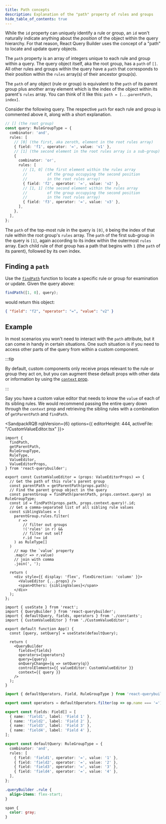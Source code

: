 ```yaml
---
title: Path concepts
description: Explanation of the "path" property of rules and groups
hide_table_of_contents: true
---
```



While the `id` property can uniquely identify a rule or group, an `id` won't naturally indicate anything about the _position_ of the object within the query hierarchy. For that reason, React Query Builder uses the concept of a "path" to locate and update query objects.

The `path` property is an array of integers unique to each rule and group within a query. The query object itself, aka the root group, has a `path` of `[]`. All other rules and groups within the query have a `path` that corresponds to their position within the `rules` array(s) of their ancestor group(s).

The `path` of any object (rule or group) is equivalent to the `path` of its parent group plus another array element which is the index of the object within its parent's `rules` array. You can think of it like this: `path = [...parentPath, index]`.

Consider the following query. The respective `path` for each rule and group is commented above it, along with a short explanation.

```ts
// [] (the root group)
const query: RuleGroupType = {
  combinator: 'and',
  rules: [
    // [0] (the first, aka zeroth, element in the root rules array)
    { field: 'f1', operator: '=', value: 'v1' },
    // [1] (the second element in the root rules array is a sub-group)
    {
      combinator: 'or',
      rules: [
        // [1, 0] (the first element within the rules array
        //         of the group occupying the second position
        //         in the root rules array)
        { field: 'f2', operator: '=', value: 'v2' },
        // [1, 1] (the second element within the rules array
        //         of the group occupying the second position
        //         in the root rules array)
        { field: 'f3', operator: '=', value: 'v3' },
      ],
    },
  ],
};
```

The `path` of the top-most rule in the query is `[0]`, `0` being the index of that rule within the root group's `rules` array. The `path` of the first sub-group in the query is `[1]`, again according to its index within the outermost `rules` array. Each child rule of _that_ group has a path that begins with `1` (the `path` of its parent), followed by its own index.

## Finding a `path`

Use the [`findPath`](../utils/misc#findpath) function to locate a specific rule or group for examination or update. Given the query above:

```ts
findPath([1, 0], query);
```

would return this object:

```json
{ "field": "f2", "operator": "=", "value": "v2" }
```

## Example

In most scenarios you won't need to interact with the `path` attribute, but it can come in handy in certain situations. One such situation is if you need to access other parts of the query from within a custom component.

:::tip

By default, custom components only receive props relevant to the rule or group they act on, but you can augment these default props with other data or information by using the [`context` prop](../components/querybuilder#context).

:::

Say you have a custom value editor that needs to know the `value` of each of its sibling rules. We would recommend passing the entire query down through the `context` prop and retrieving the sibling rules with a combination of `getParentPath` and `findPath`.

<SandpackRQB rqbVersion={6} options={{ editorHeight: 444, activeFile: "/CustomValueEditor.tsx" }}>

```tsx CustomValueEditor.tsx
import {
  findPath,
  getParentPath,
  RuleGroupType,
  RuleType,
  ValueEditor,
  ValueEditorProps,
} from 'react-querybuilder';

export const CustomValueEditor = (props: ValueEditorProps) => {
  // Get the path of this rule's parent group
  const parentPath = getParentPath(props.path);
  // Find the parent group object in the query
  const parentGroup = findPath(parentPath, props.context.query) as RuleGroupType;
  const id = findPath(props.path, props.context.query)!.id;
  // Get a comma-separated list of all sibling rule values
  const siblingValues = (
    parentGroup.rules.filter(
      r =>
        // filter out groups
        !('rules' in r) &&
        // filter out self
        r.id !== id
    ) as RuleType[]
  )
    // map the `value` property
    .map(r => r.value)
    // join with comma
    .join(', ');

  return (
    <div style={{ display: 'flex', flexDirection: 'column' }}>
      <ValueEditor {...props} />
      <span>Others: {siblingValues}</span>
    </div>
  );
};
```

```tsx
import { useState } from 'react';
import { QueryBuilder } from 'react-querybuilder';
import { defaultQuery, fields, operators } from './constants';
import { CustomValueEditor } from './CustomValueEditor';

export default function App() {
  const [query, setQuery] = useState(defaultQuery);

  return (
    <QueryBuilder
      fields={fields}
      operators={operators}
      query={query}
      onQueryChange={q => setQuery(q)}
      controlElements={{ valueEditor: CustomValueEditor }}
      context={{ query }}
    />
  );
}
```

```ts constants.ts
import { defaultOperators, Field, RuleGroupType } from 'react-querybuilder';

export const operators = defaultOperators.filter(op => op.name === '=');

export const fields: Field[] = [
  { name: 'field1', label: 'Field 1' },
  { name: 'field2', label: 'Field 2' },
  { name: 'field3', label: 'Field 3' },
  { name: 'field4', label: 'Field 4' },
];

export const defaultQuery: RuleGroupType = {
  combinator: 'and',
  rules: [
    { field: 'field1', operator: '=', value: '1' },
    { field: 'field2', operator: '=', value: '2' },
    { field: 'field3', operator: '=', value: '3' },
    { field: 'field4', operator: '=', value: '4' },
  ],
};
```

```css
.queryBuilder .rule {
  align-items: flex-start;
}

span {
  color: gray;
}
```

</SandpackRQB>
